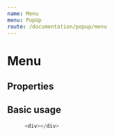 ```yaml
---
name: Menu
menu: PopUp
route: /documentation/popup/menu
---
```



# Menu

## Properties

## Basic usage

<Menu />

```js live=true
<div></div>
```

<!-- ## Using different kinds

```js live=true
  <Alert kind="info">Some message</Alert>
  <Alert kind="positive">Some message</Alert>
  <Alert kind="negative">Some message</Alert>
  <Alert kind="warning">Some message</Alert>
``` -->
